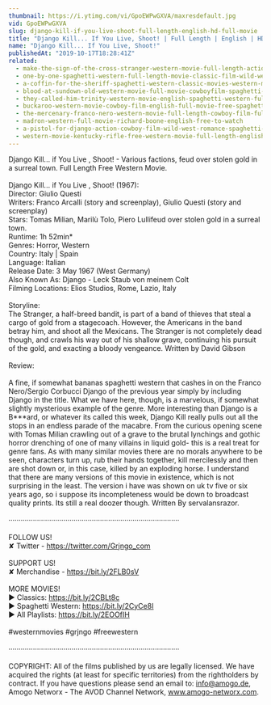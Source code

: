 ```yaml
---
thumbnail: https://i.ytimg.com/vi/GpoEWPwGXVA/maxresdefault.jpg
vid: GpoEWPwGXVA
slug: django-kill-if-you-live-shoot-full-length-english-hd-full-movie
title: "Django Kill... If You Live, Shoot! | Full Length | English | HD | Full Movie"
name: "Django Kill... If You Live, Shoot!"
publishedAt: "2019-10-17T18:28:41Z"
related:
  - make-the-sign-of-the-cross-stranger-western-movie-full-length-action-free-film-full-films
  - one-by-one-spaghetti-western-full-length-movie-classic-film-wild-west-cowboys
  - a-coffin-for-the-sheriff-spaghetti-western-classic-movies-western-movie-cowboy-film
  - blood-at-sundown-old-western-movie-full-movie-cowboyfilm-spaghetti-western-english
  - they-called-him-trinity-western-movie-english-spaghetti-western-full-cowboy-movie
  - buckaroo-western-movie-cowboy-film-english-full-movie-free-spaghetti-western
  - the-mercenary-franco-nero-western-movie-full-length-cowboy-film-full-movie
  - madron-western-full-movie-richard-boone-english-free-to-watch
  - a-pistol-for-django-action-cowboy-film-wild-west-romance-spaghetti-movie-full-length
  - western-movie-kentucky-rifle-free-western-movie-full-length-english-full-movies
---
```


Django Kill... if You Live , Shoot! - Various factions, feud over stolen gold in a surreal town. Full Length Free Western Movie.<br />
<br />
Django Kill... if You Live , Shoot! (1967):<br />
Director: Giulio Questi<br />
Writers: Franco Arcalli (story and screenplay), Giulio Questi (story and screenplay)<br />
Stars: Tomas Milian, Marilù Tolo, Piero Lullifeud over stolen gold in a surreal town.<br />
Runtime: 1h 52min*<br />
Genres: Horror, Western<br />
Country: Italy | Spain<br />
Language: Italian<br />
Release Date: 3 May 1967 (West Germany)<br />
Also Known As: Django - Leck Staub von meinem Colt<br />
Filming Locations: Elios Studios, Rome, Lazio, Italy<br />
<br />
Storyline:<br />
The Stranger, a half-breed bandit, is part of a band of thieves that steal a cargo of gold from a stagecoach. However, the Americans in the band betray him, and shoot all the Mexicans. The Stranger is not completely dead though, and crawls his way out of his shallow grave, continuing his pursuit of the gold, and exacting a bloody vengeance. Written by David Gibson<br />
<br />
Review:<br />
<br />
A fine, if somewhat bananas spaghetti western that cashes in on the Franco Nero/Sergio Corbucci Django of the previous year simply by including Django in the title. What we have here, though, is a marvelous, if somewhat slightly mysterious example of the genre. More interesting than Django is a B***ard, or whatever its called this week, Django Kill really pulls out all the stops in an endless parade of the macabre. From the curious opening scene with Tomas Milian crawling out of a grave to the brutal lynchings and gothic horror drenching of one of many villains in liquid gold- this is a real treat for genre fans. As with many similar movies there are no morals anywhere to be seen, characters turn up, rub their hands together, kill mercilessly and then are shot down or, in this case, killed by an exploding horse. I understand that there are many versions of this movie in existence, which is not surprising in the least. The version i have was shown on uk tv five or six years ago, so i suppose its incompleteness would be down to broadcast quality prints. Its still a real doozer though. Written By servalansrazor.<br />
<br />
····················································································<br />
<br />
FOLLOW US!<br />
✘ Twitter - https://twitter.com/Grjngo_com<br />
<br />
SUPPORT US!<br />
✘ Merchandise - https://bit.ly/2FLB0sV<br />
<br />
MORE MOVIES! <br />
► Classics: https://bit.ly/2CBLt8c <br />
► Spaghetti Western: https://bit.ly/2CyCe8I <br />
► All Playlists: https://bit.ly/2EOOfIH <br />
<br />
#westernmovies #grjngo #freewestern<br />
<br />
····················································································<br />
<br />
COPYRIGHT: All of the films published by us are legally licensed. We have acquired the rights (at least for specific territories) from the rightholders by contract. If you have questions please send an email to: info@amogo.de, Amogo Networx - The AVOD Channel Network, www.amogo-networx.com.
